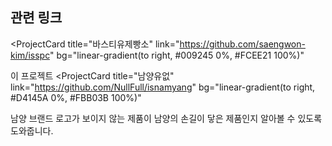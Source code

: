 ## 관련 링크

<ProjectCard
  title="바스티유제빵소"
  link="https://github.com/saengwon-kim/isspc"
  bg="linear-gradient(to right, #009245 0%, #FCEE21 100%)"
>
  이 프로젝트
</ProjectCard>
<ProjectCard
  title="남양유없"
  link="https://github.com/NullFull/isnamyang"
  bg="linear-gradient(to right, #D4145A 0%, #FBB03B 100%)"
>
  남양 브랜드 로고가 보이지 않는 제품이 남양의 손길이 닿은 제품인지 알아볼 수 있도록 도와줍니다. 
</ProjectCard>